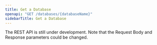 ```yaml
---
title: Get a Database
openapi: "GET /databases/{databaseName}"
sidebarTitle: Get a Database
---
```


<Warning>

The REST API is still under development. Note that the Request Body and Response parameters could be changed.

</Warning>